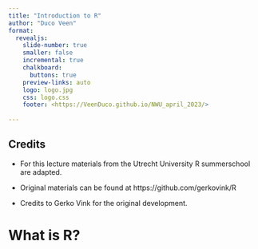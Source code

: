 ```yaml
---
title: "Introduction to R"
author: "Duco Veen"
format: 
  revealjs:
    slide-number: true
    smaller: false
    incremental: true
    chalkboard: 
      buttons: true
    preview-links: auto
    logo: logo.jpg
    css: logo.css
    footer: <https://VeenDuco.github.io/NWU_april_2023/>
    
---
```


## Credits {.smaller}
::: {.nonincremental}
- For this lecture materials from the Utrecht University R summerschool are adapted. 

- Original materials can be found at https://github.com/gerkovink/R

- Credits to Gerko Vink for the original development. 
:::

# What is R?

